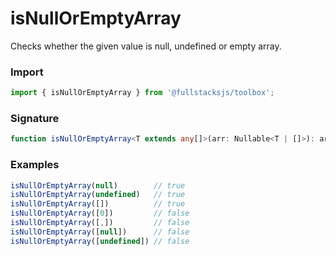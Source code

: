 # isNullOrEmptyArray

Checks whether the given value is null, undefined or empty array.

### Import

```typescript copy
import { isNullOrEmptyArray } from '@fullstacksjs/toolbox';
```

### Signature

```typescript copy
function isNullOrEmptyArray<T extends any[]>(arr: Nullable<T | []>): arr is Nullable<[]> {}
```

### Examples

```typescript copy
isNullOrEmptyArray(null)        // true
isNullOrEmptyArray(undefined)   // true
isNullOrEmptyArray([])          // true
isNullOrEmptyArray([0])         // false
isNullOrEmptyArray([,])         // false
isNullOrEmptyArray([null])      // false
isNullOrEmptyArray([undefined]) // false
```
